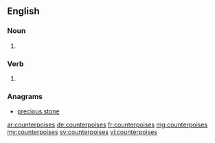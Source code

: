 ==English==

===Noun===
{{head|en|plural}}

# {{plural of|counterpoise|lang=en}}

===Verb===
{{head|en}}

# {{en-third-person singular of|counterpoise}}

===Anagrams===
* [[precious stone#English|precious stone]]

[[ar:counterpoises]]
[[de:counterpoises]]
[[fr:counterpoises]]
[[mg:counterpoises]]
[[my:counterpoises]]
[[sv:counterpoises]]
[[vi:counterpoises]]